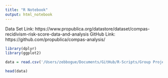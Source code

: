 ```yaml
---
title: "R Notebook"
output: html_notebook
---
```


Data Set Link: https://www.propublica.org/datastore/dataset/compas-recidivism-risk-score-data-and-analysis
GitHub Link: https://github.com/propublica/compas-analysis/

```r
library(dplyr)
library(ggplot2)

data = read.csv('/Users/zebbogue/Documents/GitHub/R-Scripts/Group Project/compas-scores-raw.csv')
```

```r
head(data)
```

